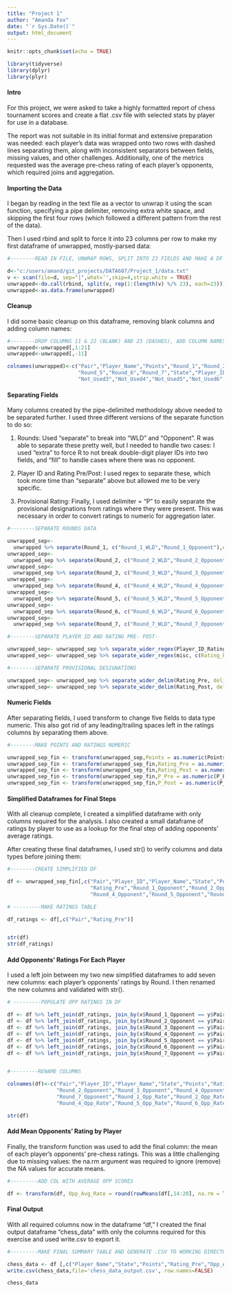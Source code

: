 ```yaml
---
title: "Project 1"
author: "Amanda Fox"
date: "`r Sys.Date()`"
output: html_document
---
```


```r
knitr::opts_chunk$set(echo = TRUE)

library(tidyverse)
library(dplyr)
library(plyr)


```
#### Intro  
  
For this project, we were asked to take a highly formatted report of chess tournament scores and create a flat .csv file with selected stats by player for use in a database. 
  
The report was not suitable in its initial format and extensive preparation was needed: each player's data was wrapped onto two rows with dashed lines separating them, along with inconsistent separators between fields, missing values, and other challenges. Additionally, one of the metrics requested was the average pre-chess rating of each player's opponents, which required joins and aggregation.
  
#### Importing the Data
    
I began by reading in the text file as a vector to unwrap it using the scan function, specifying a pipe delimiter, removing extra white space, and skipping the first four rows (which followed a different pattern from the rest of the data). 
  
Then I used rbind and split to force it into 23 columns per row to make my first dataframe of unwrapped, mostly-parsed data:
  
```r

#--------READ IN FILE, UNWRAP ROWS, SPLIT INTO 23 FIELDS AND MAKE A DF

d<-"c:/users/amand/git_projects/DATA607/Project_1/data.txt"
v <- scan(file=d, sep="|",what='',skip=4,strip.white = TRUE)
unwrapped<-do.call(rbind, split(v, rep(1:(length(v) %/% 23), each=23)))
unwrapped<-as.data.frame(unwrapped)
```
  
#### Cleanup

I did some basic cleanup on this dataframe, removing blank columns and adding column names:
  
```r

#--------DROP COLUMNS 11 & 22 (BLANK) AND 23 (DASHES), ADD COLUMN NAMES
unwrapped<-unwrapped[,1:21]
unwrapped<-unwrapped[,-11]

colnames(unwrapped)<-c("Pair","Player_Name","Points","Round_1","Round_2","Round_3","Round_4",
                       "Round_5","Round_6","Round_7","State","Player_ID_Rating","Not_Used1","Not_Used2",
                       "Not_Used3","Not_Used4","Not_Used5","Not_Used6","Not_Used7","Not_Used8")
```
  
#### Separating Fields

Many columns created by the pipe-delimited methodology above needed to be separated further. I used three different versions of the separate function to do so:
  
1. Rounds: Used "separate" to break into "WLD" and "Opponent". R was able to separate these pretty well, but I needed to handle two cases: I used "extra" to force R to not break double-digit player IDs into two fields, and "fill" to handle cases where there was no opponent.
  
2. Player ID and Rating Pre/Post: I used regex to separate these, which took more time than "separate" above but allowed me to be very specific.
  
3. Provisional Rating: Finally, I used delimiter = "P" to easily separate the provisional designations from ratings where they were present. This was necessary in order to convert ratings to numeric for aggregation later.
  
```r


#--------SEPARATE ROUNDS DATA

unwrapped_sep<- 
  unwrapped %>% separate(Round_1, c("Round_1_WLD","Round_1_Opponent"),extra="merge",fill="right")
unwrapped_sep<- 
  unwrapped_sep %>% separate(Round_2, c("Round_2_WLD","Round_2_Opponent"),extra="merge",fill="right")
unwrapped_sep<- 
  unwrapped_sep %>% separate(Round_3, c("Round_3_WLD","Round_3_Opponent"),extra="merge",fill="right")
unwrapped_sep<- 
  unwrapped_sep %>% separate(Round_4, c("Round_4_WLD","Round_4_Opponent"),extra="merge",fill="right")
unwrapped_sep<- 
  unwrapped_sep %>% separate(Round_5, c("Round_5_WLD","Round_5_Opponent"),extra="merge",fill="right")
unwrapped_sep<- 
  unwrapped_sep %>% separate(Round_6, c("Round_6_WLD","Round_6_Opponent"),extra="merge",fill="right")
unwrapped_sep<- 
  unwrapped_sep %>% separate(Round_7, c("Round_7_WLD","Round_7_Opponent"),extra="merge",fill="right")

#--------SEPARATE PLAYER ID AND RATING PRE- POST-

unwrapped_sep<- unwrapped_sep %>% separate_wider_regex(Player_ID_Rating, c(Player_ID = "^\\d.*","\\/\\s*R\\s*\\:",misc = ".*"))
unwrapped_sep<- unwrapped_sep %>% separate_wider_regex(misc, c(Rating_Pre = "^\\s*\\d*\\d*\\d*\\d*.*.*.*","\\-\\s*\\>",Rating_Post = ".*"))

#--------SEPARATE PROVISIONAL DESIGNATIONS 

unwrapped_sep<- unwrapped_sep %>% separate_wider_delim(Rating_Pre, delim="P",names=c("Rating_Pre","P_Pre"),too_few = "align_start")
unwrapped_sep<- unwrapped_sep %>% separate_wider_delim(Rating_Post, delim="P",names=c("Rating_Post","P_Post"),too_few = "align_start")

```
  
#### Numeric Fields
  
After separating fields, I used transform to change five fields to data type numeric. This also got rid of any leading/trailing spaces left in the ratings columns by separating them above.
  
```r
#--------MAKE POINTS AND RATINGS NUMERIC

unwrapped_sep_fin <- transform(unwrapped_sep,Points = as.numeric(Points))
unwrapped_sep_fin <- transform(unwrapped_sep_fin,Rating_Pre = as.numeric(Rating_Pre))
unwrapped_sep_fin <- transform(unwrapped_sep_fin,Rating_Post = as.numeric(Rating_Post))
unwrapped_sep_fin <- transform(unwrapped_sep_fin,P_Pre = as.numeric(P_Pre))
unwrapped_sep_fin <- transform(unwrapped_sep_fin,P_Post = as.numeric(P_Post))

```
  
#### Simplified Dataframes for Final Steps
  
With all cleanup complete, I created a simplified dataframe with only columns required for the analysis. I also created a small dataframe of ratings by player to use as a lookup for the final step of adding opponents' average ratings. 
  
After creating these final dataframes, I used str() to verify columns and data types before joining them:
  
```r

#--------CREATE SIMPLIFIED DF

df <- unwrapped_sep_fin[,c("Pair","Player_ID","Player_Name","State","Points",
                           "Rating_Pre","Round_1_Opponent","Round_2_Opponent","Round_3_Opponent",
                           "Round_4_Opponent","Round_5_Opponent","Round_6_Opponent","Round_7_Opponent")]

# ---------MAKE RATINGS TABLE

df_ratings <- df[,c("Pair","Rating_Pre")]


str(df)
str(df_ratings)
```
  
#### Add Opponents' Ratings For Each Player
  
I used a left join between my two new simplified dataframes to add seven new columns: each player's opponents' ratings by Round. I then renamed the new columns and validated with str(). 
  
```r
# ---------POPULATE OPP RATINGS IN DF

df <- df %>% left_join(df_ratings, join_by(x$Round_1_Opponent == y$Pair))
df <- df %>% left_join(df_ratings, join_by(x$Round_2_Opponent == y$Pair))
df <- df %>% left_join(df_ratings, join_by(x$Round_3_Opponent == y$Pair))
df <- df %>% left_join(df_ratings, join_by(x$Round_4_Opponent == y$Pair))
df <- df %>% left_join(df_ratings, join_by(x$Round_5_Opponent == y$Pair))
df <- df %>% left_join(df_ratings, join_by(x$Round_6_Opponent == y$Pair))
df <- df %>% left_join(df_ratings, join_by(x$Round_7_Opponent == y$Pair))


#---------RENAME COLUMNS

colnames(df)<-c("Pair","Player_ID","Player_Name","State","Points","Rating_Pre","Round_1_Opponent",
                "Round_2_Opponent","Round_3_Opponent","Round_4_Opponent","Round_5_Opponent","Round_6_Opponent",
                "Round_7_Opponent","Round_1_Opp_Rate","Round_2_Opp_Rate","Round_3_Opp_Rate",
                "Round_4_Opp_Rate","Round_5_Opp_Rate","Round_6_Opp_Rate","Round_7_Opp_Rate")

str(df)

```
  
#### Add Mean Opponents' Rating by Player
  
Finally, the transform function was used to add the final column: the mean of each player's opponents' pre-chess ratings. This was a little challenging due to missing values: the na.rm argument was required to ignore (remove) the NA values for accurate means. 
  
```r

#---------ADD COL WITH AVERAGE OPP SCORES

df <- transform(df, Opp_Avg_Rate = round(rowMeans(df[,14:20], na.rm = TRUE)))

```
  
#### Final Output
  
With all required columns now in the dataframe "df," I created the final output dataframe "chess_data" with only the columns required for this exercise and used write.csv to export it.
  
```r
#---------MAKE FINAL SUMMARY TABLE AND GENERATE .CSV TO WORKING DIRECTORY

chess_data <- df [,c("Player_Name","State","Points","Rating_Pre","Opp_Avg_Rate")]
write.csv(chess_data,file='chess_data_output.csv', row.names=FALSE)

chess_data


```








